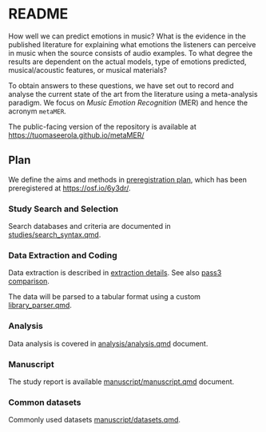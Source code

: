# README

How well we can predict emotions in music? What is the evidence in the published literature for explaining what emotions the listeners can perceive in music when the source consists of audio examples. To what degree the results are dependent on the actual models, type of emotions predicted, musical/acoustic features, or musical materials?

To obtain answers to these questions, we have set out to record and analyse the current state of the art from the literature using a meta-analysis paradigm. We focus on *Music Emotion Recognition* (MER) and hence the acronym `metaMER`.

The public-facing version of the repository is available at
[https://tuomaseerola.github.io/metaMER/](https://tuomaseerola.github.io/metaMER/)

## Plan

We define the aims and methods in [preregistration plan](preregistration/preregistration.qmd), which has been preregistered at [https://osf.io/6y3dr/](https://osf.io/6y3dr/).

### Study Search and Selection

Search databases and criteria are documented in [studies/search_syntax.qmd](studies/search_syntax.qmd).

### Data Extraction and Coding

Data extraction is described in [extraction details](studies/extraction_details.qmd). See also [pass3 comparison ](studies/pass3_comparison.qmd). 

The data will be parsed to a tabular format using a custom [library_parser.qmd](studies/library_parser.qmd).

### Analysis

Data analysis is covered in [analysis/analysis.qmd](analysis/analysis.qmd) document.

### Manuscript

The study report is available [manuscript/manuscript.qmd](manuscript/manuscript.qmd) document.

### Common datasets

Commonly used datasets [manuscript/datasets.qmd](manuscript/datasets.qmd).

